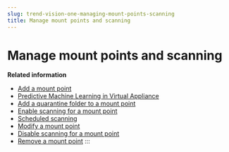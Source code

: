 ```yaml
---
slug: trend-vision-one-managing-mount-points-scanning
title: Manage mount points and scanning
---
```

# Manage mount points and scanning

**Related information**

- [Add a mount point](adding-additional-mount-points.mdx)
- [Predictive Machine Learning in Virtual Appliance](pml-virtual-appliance.mdx)
- [Add a quarantine folder to a mount point](add-quarantine-folder-mount-point.mdx)
- [Enable scanning for a mount point](enabling-scanning-for-mount-point.mdx)
- [Scheduled scanning](fs-scheduled-scanning.mdx)
- [Modify a mount point](modifying-fs-va.mdx)
- [Disable scanning for a mount point](disconnecting-mount-point.mdx)
- [Remove a mount point](removing-mount-point.mdx)
:::
